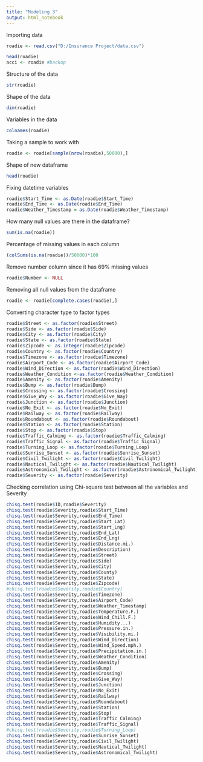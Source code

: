 ---
title: "Modeling 3"
output: html_notebook
---

Importing data
```{r}
roadie <- read.csv("D:/Insurance Project/data.csv")

head(roadie)
acci <- roadie #backup
```

Structure of the data
```{r}
str(roadie)
```

Shape of the data
```{r}
dim(roadie)
```

Variables in the data
```{r}
colnames(roadie)
```

Taking a sample to work with
```{r}
roadie <- roadie[sample(nrow(roadie),50000),]
```

Shape of new dataframe
```{r}
head(roadie)
```
Fixing datetime variables 
```{r}
roadie$Start_Time <- as.Date(roadie$Start_Time)
roadie$End_Time <- as.Date(roadie$End_Time)
roadie$Weather_Timestamp = as.Date(roadie$Weather_Timestamp)
```

How many null values are there in the dataframe?
```{r}
sum(is.na(roadie))
```
Percentage of missing values in each column
```{r}
(colSums(is.na(roadie))/50000)*100 
```
Remove number column since it has 69% missing values
```{r}
roadie$Number <- NULL
```

Removing all null values from the dataframe
```{r}
roadie <- roadie[complete.cases(roadie),]
```

Converting character type to factor types
```{r}
roadie$Street <- as.factor(roadie$Street)
roadie$Side <- as.factor(roadie$Side)
roadie$City <- as.factor(roadie$City)
roadie$State <- as.factor(roadie$State)
roadie$Zipcode <- as.integer(roadie$Zipcode)
roadie$Country <- as.factor(roadie$Country)
roadie$Timezone <- as.factor(roadie$Timezone)
roadie$Airport_Code <- as.factor(roadie$Airport_Code)
roadie$Wind_Direction <- as.factor(roadie$Wind_Direction)
roadie$Weather_Condition <-as.factor(roadie$Weather_Condition)
roadie$Amenity <- as.factor(roadie$Amenity)
roadie$Bump <- as.factor(roadie$Bump)
roadie$Crossing <- as.factor(roadie$Crossing)
roadie$Give_Way <- as.factor(roadie$Give_Way)
roadie$Junction <- as.factor(roadie$Junction)
roadie$No_Exit <- as.factor(roadie$No_Exit)
roadie$Railway <- as.factor(roadie$Railway)
roadie$Roundabout <- as.factor(roadie$Roundabout)
roadie$Station <- as.factor(roadie$Station)
roadie$Stop <- as.factor(roadie$Stop)
roadie$Traffic_Calming <- as.factor(roadie$Traffic_Calming)
roadie$Traffic_Signal <- as.factor(roadie$Traffic_Signal)
roadie$Turning_Loop <- as.factor(roadie$Turning_Loop)
roadie$Sunrise_Sunset <- as.factor(roadie$Sunrise_Sunset)
roadie$Civil_Twilight <- as.factor(roadie$Civil_Twilight)
roadie$Nautical_Twilight <- as.factor(roadie$Nautical_Twilight)
roadie$Astronomical_Twilight <- as.factor(roadie$Astronomical_Twilight)
roadie$Severity <- as.factor(roadie$Severity)
```

Checking correlation using Chi-square test between all the variables and Severity
```{r}
chisq.test(roadie$ID,roadie$Severity)
chisq.test(roadie$Severity,roadie$Start_Time)
chisq.test(roadie$Severity,roadie$End_Time)
chisq.test(roadie$Severity,roadie$Start_Lat)
chisq.test(roadie$Severity,roadie$Start_Lng)
chisq.test(roadie$Severity,roadie$End_Lat)
chisq.test(roadie$Severity,roadie$End_Lng)
chisq.test(roadie$Severity,roadie$Distance.mi.)
chisq.test(roadie$Severity,roadie$Description)
chisq.test(roadie$Severity,roadie$Street)
chisq.test(roadie$Severity,roadie$Side)
chisq.test(roadie$Severity,roadie$City)
chisq.test(roadie$Severity,roadie$County)
chisq.test(roadie$Severity,roadie$State)
chisq.test(roadie$Severity,roadie$Zipcode)
#chisq.test(roadie$Severity,roadie$Country)
chisq.test(roadie$Severity,roadie$Timezone)
chisq.test(roadie$Severity,roadie$Airport_Code)
chisq.test(roadie$Severity,roadie$Weather_Timestamp)
chisq.test(roadie$Severity,roadie$Temperature.F.)
chisq.test(roadie$Severity,roadie$Wind_Chill.F.)
chisq.test(roadie$Severity,roadie$Humidity...)
chisq.test(roadie$Severity,roadie$Pressure.in.)
chisq.test(roadie$Severity,roadie$Visibility.mi.)
chisq.test(roadie$Severity,roadie$Wind_Direction)
chisq.test(roadie$Severity,roadie$Wind_Speed.mph.)
chisq.test(roadie$Severity,roadie$Precipitation.in.)
chisq.test(roadie$Severity,roadie$Weather_Condition)
chisq.test(roadie$Severity,roadie$Amenity)
chisq.test(roadie$Severity,roadie$Bump)
chisq.test(roadie$Severity,roadie$Crossing)
chisq.test(roadie$Severity,roadie$Give_Way)
chisq.test(roadie$Severity,roadie$Junction)
chisq.test(roadie$Severity,roadie$No_Exit)
chisq.test(roadie$Severity,roadie$Railway)
chisq.test(roadie$Severity,roadie$Roundabout)
chisq.test(roadie$Severity,roadie$Station)
chisq.test(roadie$Severity,roadie$Stop)
chisq.test(roadie$Severity,roadie$Traffic_Calming)
chisq.test(roadie$Severity,roadie$Traffic_Signal)
#chisq.test(roadie$Severity,roadie$Turning_Loop)
chisq.test(roadie$Severity,roadie$Sunrise_Sunset)
chisq.test(roadie$Severity,roadie$Civil_Twilight)
chisq.test(roadie$Severity,roadie$Nautical_Twilight)
chisq.test(roadie$Severity,roadie$Astronomical_Twilight)
```


```{r}

```


```{r}

```


```{r}

```


```{r}

```


```{r}
```


```{r}
```


```{r}
```


```{r}
```


```{r}
```


```{r}
```


```{r}
```


```{r}
```


```{r}
```


```{r}
```


```{r}
```


```{r}
```


```{r}
```


```{r}
```


```{r}
```


```{r}
```


```{r}
```


```{r}
```


```{r}
```


```{r}
```


```{r}
```


```{r}
```


```{r}
```


```{r}
```


```{r}
```


```{r}
```


```{r}
```


```{r}
```


```{r}
```


```{r}
```


```{r}
```


```{r}
```


```{r}
```


```{r}
```


```{r}
```


```{r}
```


```{r}
```


```{r}
```


```{r}
```


```{r}
```


```{r}
```


```{r}
```


```{r}
```


```{r}
```


```{r}
```


```{r}
```


```{r}
```


```{r}
```


```{r}
```


```{r}
```


```{r}
```


```{r}
```


```{r}
```


```{r}
```


```{r}
```


```{r}
```


```{r}
```


```{r}
```


```{r}
```


```{r}
```


```{r}
```


```{r}
```


```{r}
```


```{r}
```


```{r}
```


```{r}
```


```{r}
```


```{r}
```


```{r}
```


```{r}
```


```{r}
```


```{r}
```


```{r}
```


```{r}
```


```{r}
```


```{r}
```


```{r}
```


```{r}
```


```{r}
```


```{r}
```


```{r}
```


```{r}
```


```{r}
```


```{r}
```


```{r}
```


```{r}
```


```{r}
```


```{r}
```


```{r}
```


```{r}
```


```{r}
```


```{r}
```


```{r}
```


```{r}
```


```{r}
```


```{r}
```


```{r}
```


```{r}
```


```{r}
```


```{r}
```


```{r}
```


```{r}
```


```{r}
```


```{r}
```


```{r}
```


```{r}
```


```{r}
```


```{r}
```


```{r}
```


```{r}
```


```{r}
```


```{r}
```


```{r}
```


```{r}
```


```{r}
```


```{r}
```


```{r}
```


```{r}
```


```{r}
```


```{r}
```


```{r}
```


```{r}
```


```{r}
```


```{r}
```


```{r}
```


```{r}
```


```{r}
```


```{r}
```


```{r}
```


```{r}
```


```{r}
```


```{r}
```


```{r}
```


```{r}
```


```{r}
```


```{r}
```


```{r}
```


```{r}
```


```{r}
```


```{r}
```


```{r}
```


```{r}
```


```{r}
```


```{r}
```


```{r}
```


```{r}
```


```{r}
```


```{r}
```


```{r}
```


```{r}
```


```{r}
```


```{r}
```


```{r}
```


```{r}
```


```{r}
```


```{r}
```


```{r}
```


```{r}
```


```{r}
```


```{r}
```


```{r}
```

